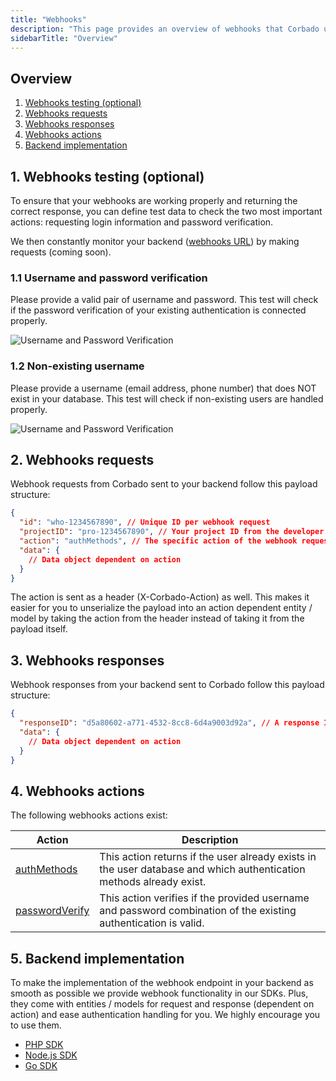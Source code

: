 ```yaml
---
title: "Webhooks"
description: "This page provides an overview of webhooks that Corbado uses to talk to your system and existing user base."
sidebarTitle: "Overview"
---
```


## Overview

1. [Webhooks testing (optional)](#1-webhooks-testing-optional)
2. [Webhooks requests](#2-webhooks-requests)
3. [Webhooks responses](#3-webhooks-responses)
4. [Webhooks actions](#4-webhooks-actions)
5. [Backend implementation](#5-backend-implementation)

## 1. Webhooks testing (optional)

To ensure that your webhooks are working properly and returning the correct response, you can define test data to check the two most important actions: requesting login information and password verification.

We then constantly monitor your backend ([webhooks URL](/helpful-guides/url-overview#6-webhooks-url)) by making requests (coming soon).

### 1.1 Username and password verification

Please provide a valid pair of username and password. This test will check if the password verification of your existing authentication is connected properly.

![Username and Password Verification](/images/products/corbado-connect/connect-via-webhooks/username-password-verification.webp)

### 1.2 Non-existing username

Please provide a username (email address, phone number) that does NOT exist in your database. This test will check if non-existing users are handled properly.

![Username and Password Verification](/images/products/corbado-connect/connect-via-webhooks/non-existing-username.webp)

## 2. Webhooks requests

Webhook requests from Corbado sent to your backend follow this payload structure:

```json
{
  "id": "who-1234567890", // Unique ID per webhook request
  "projectID": "pro-1234567890", // Your project ID from the developer panel
  "action": "authMethods", // The specific action of the webhook request, see table below
  "data": {
    // Data object dependent on action
  }
}
```

The action is sent as a header (X-Corbado-Action) as well. This makes it easier for you to unserialize the payload into an action dependent entity / model by taking the action from the header instead of taking it from the payload itself.

## 3. Webhooks responses

Webhook responses from your backend sent to Corbado follow this payload structure:

```json
{
  "responseID": "d5a80602-a771-4532-8cc8-6d4a9003d92a", // A response ID you can set in your backend for debugging
  "data": {
    // Data object dependent on action
  }
}
```

## 4. Webhooks actions

The following webhooks actions exist:

| Action                                                                                          | Description                                                                                                         |
| ----------------------------------------------------------------------------------------------- | ------------------------------------------------------------------------------------------------------------------- |
| [authMethods](/products/corbado-connect/connect-via-webhooks/webhooks/action-authmethods)       | This action returns if the user already exists in the user database and which authentication methods already exist. |
| [passwordVerify](/products/corbado-connect/connect-via-webhooks/webhooks/action-passwordverify) | This action verifies if the provided username and password combination of the existing authentication is valid.     |

## 5. Backend implementation

To make the implementation of the webhook endpoint in your backend as smooth as possible we provide webhook functionality in our SDKs. Plus, they come with entities / models for request and response (dependent on action) and ease authentication handling for you. We highly encourage you to use them.

- [PHP SDK](/backend-integration/php-sdk)
- [Node.js SDK](/backend-integration/node.js-sdk)
- [Go SDK](/backend-integration/go-sdk)
